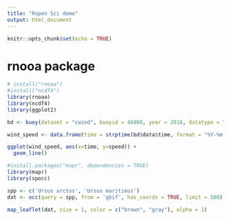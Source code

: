 ```yaml
---
title: "Ropen Sci demo"
output: html_document
---
```


```r
knitr::opts_chunk$set(echo = TRUE)
```


# rnooa package


```r
# install("rnoaa")
#install("ncdf4")
library(rnoaa)
library(ncdf4)
library(ggplot2)
```

```r
bd <- buoy(dataset = "cwind", buoyid = 46080, year = 2018, datatype = "c")
```

```r
wind_speed <- data.frame(time = strptime(bd$data$time, format = "%Y-%m-%dT%TZ"), speed = bd$data$wind_spd, stringsAsFactors = F)
```

```r
ggplot(wind_speed, aes(x=time, y=speed)) +
  geom_line()
```

```r
#install.packages("mapr", dependencies = TRUE)
library(mapr)
library(spocc)
```

```r
spp <- c('Ursus arctos', 'Ursus maritimus')
dat <- occ(query = spp, from = 'gbif', has_coords = TRUE, limit = 500)
```

```r
map_leaflet(dat, size = 1, color = c("brown", "gray"), alpha = 1)
```